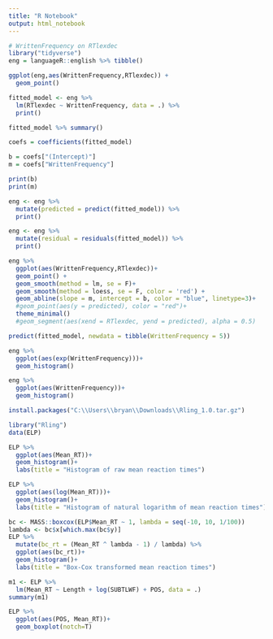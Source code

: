 ---
title: "R Notebook"
output: html_notebook
---


```{r}
# WrittenFrequency on RTlexdec
library("tidyverse")
eng = languageR::english %>% tibble()
```
```{r}
ggplot(eng,aes(WrittenFrequency,RTlexdec)) +
  geom_point()
```

```{r}
fitted_model <- eng %>% 
  lm(RTlexdec ~ WrittenFrequency, data = .) %>% 
  print()
```
```{r}
fitted_model %>% summary()

coefs = coefficients(fitted_model)

b = coefs["(Intercept)"]
m = coefs["WrittenFrequency"]

print(b)
print(m)
```


```{r}
eng <- eng %>% 
  mutate(predicted = predict(fitted_model)) %>% 
  print()
```
```{r}
eng <- eng %>% 
  mutate(residual = residuals(fitted_model)) %>% 
  print()
```


```{r}
eng %>% 
  ggplot(aes(WrittenFrequency,RTlexdec))+
  geom_point() +
  geom_smooth(method = lm, se = F)+
  geom_smooth(method = loess, se = F, color = 'red') +
  geom_abline(slope = m, intercept = b, color = "blue", linetype=3)+
  #geom_point(aes(y = predicted), color = "red")+
  theme_minimal()
  #geom_segment(aes(xend = RTlexdec, yend = predicted), alpha = 0.5) 
```


```{r}
predict(fitted_model, newdata = tibble(WrittenFrequency = 5))
```

```{r}
eng %>% 
  ggplot(aes(exp(WrittenFrequency)))+
  geom_histogram()

eng %>% 
  ggplot(aes(WrittenFrequency))+
  geom_histogram()
```

```{r}
install.packages("C:\\Users\\bryan\\Downloads\\Rling_1.0.tar.gz")
```
```{r}
library("Rling")
data(ELP)
```
```{r}
ELP %>% 
  ggplot(aes(Mean_RT))+
  geom_histogram()+
  labs(title = "Histogram of raw mean reaction times")

ELP %>% 
  ggplot(aes(log(Mean_RT)))+
  geom_histogram()+
  labs(title = "Histogram of natural logarithm of mean reaction times")

bc <- MASS::boxcox(ELP$Mean_RT ~ 1, lambda = seq(-10, 10, 1/100))
lambda <- bc$x[which.max(bc$y)]
ELP %>% 
  mutate(bc_rt = (Mean_RT ^ lambda - 1) / lambda) %>% 
  ggplot(aes(bc_rt))+
  geom_histogram()+
  labs(title = "Box-Cox transformed mean reaction times")
```

```{r}
m1 <- ELP %>% 
  lm(Mean_RT ~ Length + log(SUBTLWF) + POS, data = .)
summary(m1)
```

```{r}
ELP %>% 
  ggplot(aes(POS, Mean_RT))+
  geom_boxplot(notch=T)

```



















